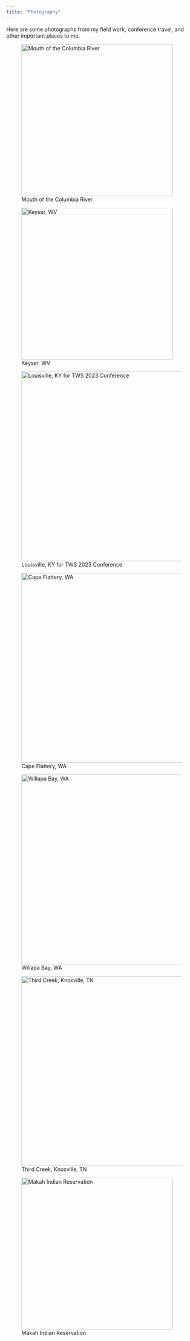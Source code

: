---
title: "Photography"
---

Here are some photographs from my field work, conference travel, and other important places to me.

::: {layout-ncol="2"}

![Mouth of the Columbia River](assets/img/IMG_2757-2.jpg){height="400px"}

![Keyser, WV](assets/img/IMG_4629.jpg){height="400px"}
:::

::: {layout-ncol="3"}
![Louisville, KY for TWS 2023 Conference](assets/img/IMG_5202.JPG){height="500px"}

![Cape Flattery, WA](assets/img/IMG_2485.jpg){height="500px"}

![Willapa Bay, WA](assets/img/IMG_2802.JPG){height="500px"}
:::

::: {layout-ncol="2"}

![Third Creek, Knoxville, TN](assets/img/IMG_6866.JPG){height="500px"}

![Makah Indian Reservation](assets/img/IMG_2239.JPG){height="400px"}

:::
